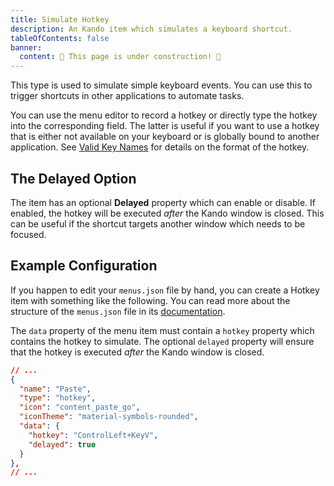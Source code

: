 ```yaml
---
title: Simulate Hotkey
description: An Kando item which simulates a keyboard shortcut.
tableOfContents: false
banner:
  content: 🚧 This page is under construction! 🚧
---
```


This type is used to simulate simple keyboard events.
You can use this to trigger shortcuts in other applications to automate tasks.

You can use the menu editor to record a hotkey or directly type the hotkey into the corresponding field.
The latter is useful if you want to use a hotkey that is either not available on your keyboard or is globally bound to another application.
See [Valid Key Names](/reference/valid-keys) for details on the format of the hotkey.

## The Delayed Option

The item has an optional **Delayed** property which can enable or disable.
If enabled, the hotkey will be executed _after_ the Kando window is closed.
This can be useful if the shortcut targets another window which needs to be focused.

## Example Configuration

If you happen to edit your `menus.json` file by hand, you can create a Hotkey item with something like the following.
You can read more about the structure of the `menus.json` file in its [documentation](/reference/config-files).

The `data` property of the menu item must contain a `hotkey` property which contains the hotkey to simulate.
The optional `delayed` property will ensure that the hotkey is executed _after_ the Kando window is closed.

```json title="menus.json"
// ...
{
  "name": "Paste",
  "type": "hotkey",
  "icon": "content_paste_go",
  "iconTheme": "material-symbols-rounded",
  "data": {
    "hotkey": "ControlLeft+KeyV",
    "delayed": true
  }
},
// ...
```